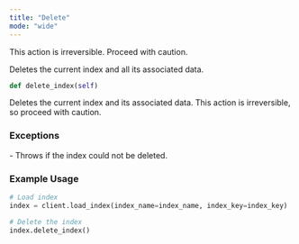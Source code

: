 ```yaml
---
title: "Delete"
mode: "wide"
---
```


<Warning>This action is irreversible. Proceed with caution.</Warning>

Deletes the current index and all its associated data.  

```python
def delete_index(self)
```

Deletes the current index and its associated data. This action is irreversible, so proceed with caution.

### Exceptions

<AccordionGroup>
    <Accordion title="ValueError">
        - Throws if the index could not be deleted.
    </Accordion>
</AccordionGroup>

### Example Usage

```python
# Load index
index = client.load_index(index_name=index_name, index_key=index_key)

# Delete the index
index.delete_index()
```